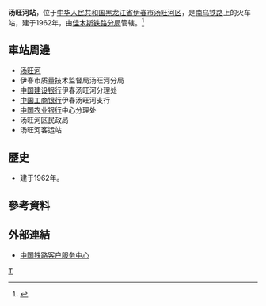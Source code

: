 {{Infobox China railway station
|车站名称 = 汤旺河站
|图片 = 
|图片介绍 = 
|其他名称 =
|车站拼音 = Tangwanghe
|英文名称 = Tangwanghe Railway Station
|车站代码 = 
|电报码 = THB
|拼音码 = TWH
|车站地址 = [[黑龙江省|黑龙江省]][[伊春市|伊春市]][[汤旺河区|汤旺河区]]
|坐标 = {{coord|48|27|11.98|N|129|34|24.71|E|display=inline,title}}
|归属 = [[佳木斯铁路分局|佳木斯铁路分局]]
|车站等级 = [[四等站_(中铁)|四等站]]
|线路 = [[南乌铁路|南乌铁路]]
|月台数目 = 
|股道数目 = 
}}
'''汤旺河站'''，位于[[中华人民共和国|中华人民共和国]][[黑龙江省|黑龙江省]][[伊春市|伊春市]][[汤旺河区|汤旺河区]]，是[[南乌铁路|南乌铁路]]上的火车站，建于1962年，由[[佳木斯铁路分局|佳木斯铁路分局]]管辖。<ref>{{Cite web |url=http://search.huochepiao.com/huochezhan/jieshao/572.htm |title=汤旺河火车站介绍 |access-date=2017-02-01 |archive-date=2016-08-01 |archive-url=https://web.archive.org/web/20160801050335/http://search.huochepiao.com/huochezhan/jieshao/572.htm |dead-url=no }}</ref>
==車站周邊==
* [[汤旺河|汤旺河]]
* 伊春市质量技术监督局汤旺河分局
* [[中国建设银行|中国建设银行]]伊春汤旺河分理处
* [[中国工商银行|中国工商银行]]伊春汤旺河支行
* [[中国农业银行|中国农业银行]]中心分理处
* 汤旺河区民政局
* 汤旺河客运站

==歷史==
* 建于1962年。
==參考資料==
{{reflist}}
==外部連結==
* [http://www.12306.cn/mormhweb/ 中国铁路客户服务中心] {{Wayback|url=http://www.12306.cn/mormhweb/ |date=20180205163941 }}
{{China-rail-stub}}
{{南乌铁路}}
[[Category:伊春市铁路车站|T]]